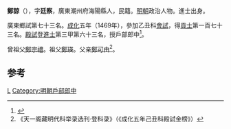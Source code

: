 '''鄭諒'''（{{bd|1436年||？}}），字'''廷察'''，廣東潮州府海陽縣人，民籍。[[明朝|明朝]]政治人物。進士出身。

廣東鄉試第七十三名。[[成化|成化]]五年（1469年），參加乙丑科[[會試|會試]]，得[[貢士|貢士]]第一百七十三名。[[殿試|殿試]]登[[進士|進士]]第三甲第六十三名，授戶部郎中<ref>{{cite news|title=明朝潮州府文进士名录|url=http://zt.czonline.net/2010wenhua/txcr/chaorendongtai/kejiao/2010-12-02/31625.html|accessdate=2013-08-07|newspaper=潮州热线|archive-url=https://web.archive.org/web/20131004220414/http://zt.czonline.net/2010wenhua/txcr/chaorendongtai/kejiao/2010-12-02/31625.html|archive-date=2013-10-04|dead-url=yes}}</ref>。

曾祖父[[鄭宗禮|鄭宗禮]]。祖父[[鄭瑛|鄭瑛]]。父亲[[鄭可由|鄭可由]]<ref>《天一阁藏明代科举录选刊·登科录》（《成化五年己丑科殿試金榜》）</ref>。

==参考==
{{reflist}}
{{明朝人物小作品}}
{{成化五年己丑科殿試金榜}}

[[Category:郑姓|L]]
[[Category:明朝戶部郎中|Category:明朝戶部郎中]]